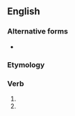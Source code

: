 ==English==

===Alternative forms===
* {{l|en|wotest}}

===Etymology===
{{suffix|wot|est|lang=en}}

===Verb===
{{head|en|verb form}}

# {{en-archaic second-person singular of|wit|lang=en}}
# {{en-archaic second-person singular of|wot|lang=en}}